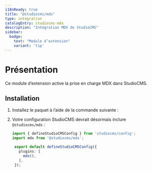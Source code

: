 ```yaml
---
i18nReady: true
title: "@studiocms/mdx"
type: integration
catalogEntry: studiocms-mdx
description: "Intégration MDX de StudioCMS"
sidebar:
  badge: 
    text: "Module d’extension"
    variant: 'tip'
---
```



# Présentation

Ce module d’extension active la prise en charge MDX dans StudioCMS.

## Installation

1. Installez le paquet à l’aide de la commande suivante :

   <PackageManagers pkg="studiocms" type='run' args='add @studiocms/mdx' />

2. Votre configuration StudioCMS devrait désormais inclure `@studiocms/mdx` :

   ```ts twoslash title="studiocms.config.mjs" {2, 6}
   import { defineStudioCMSConfig } from 'studiocms/config';
   import mdx from '@studiocms/mdx';

    export default defineStudioCMSConfig({
      plugins: [
        mdx(),
      ],
    });
   ```
